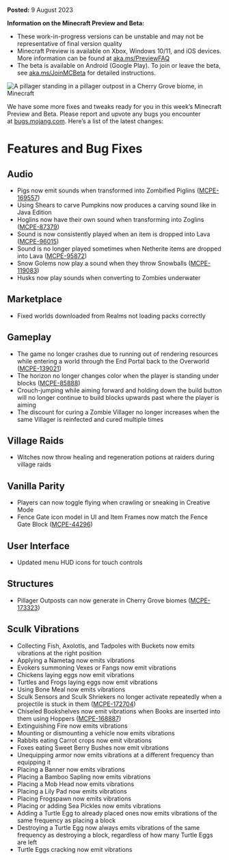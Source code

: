 **Posted:** 9 August 2023

**Information on the Minecraft Preview and Beta:**

-   These work-in-progress versions can be unstable and may not be representative of final version quality
-   Minecraft Preview is available on Xbox, Windows 10/11, and iOS devices. More information can be found at [aka.ms/PreviewFAQ](https://aka.ms/PreviewFAQ)
-   The beta is available on Android (Google Play). To join or leave the beta, see [aka.ms/JoinMCBeta](https://aka.ms/JoinMCBeta) for detailed instructions.

![A pillager standing in a pillager outpost in a Cherry Grove biome, in Minecraft](https://feedback.minecraft.net/hc/article_attachments/18365286259213)

We have some more fixes and tweaks ready for you in this week’s Minecraft Preview and Beta. Please report and upvote any bugs you encounter at [bugs.mojang.com](http://bugs.mojang.com/). Here’s a list of the latest changes:

# **Features and Bug Fixes**

## **Audio**

-   Pigs now emit sounds when transformed into Zombified Piglins ([MCPE-169557](https://bugs.mojang.com/browse/MCPE-169557)) 
-   Using Shears to carve Pumpkins now produces a carving sound like in Java Edition
-   Hoglins now have their own sound when transforming into Zoglins ([MCPE-87379](https://bugs.mojang.com/browse/MCPE-87379)) 
-   Sound is now consistently played when an item is dropped into Lava ([MCPE-96015](https://bugs.mojang.com/browse/MCPE-96015))
-   Sound is no longer played sometimes when Netherite items are dropped into Lava ([MCPE-95872](https://bugs.mojang.com/browse/MCPE-95872)) 
-   Snow Golems now play a sound when they throw Snowballs ([MCPE-119083](https://bugs.mojang.com/browse/MCPE-119083)) 
-   Husks now play sounds when converting to Zombies underwater 

## **Marketplace**

-   Fixed worlds downloaded from Realms not loading packs correctly

## **Gameplay**

-   The game no longer crashes due to running out of rendering resources while entering a world through the End Portal back to the Overworld ([MCPE-139021](https://bugs.mojang.com/browse/MCPE-139021))
-   The horizon no longer changes color when the player is standing under blocks ([MCPE-85888](https://bugs.mojang.com/browse/MCPE-85888)) 
-   Crouch-jumping while aiming forward and holding down the build button will no longer continue to build blocks upwards past where the player is aiming 
-   The discount for curing a Zombie Villager no longer increases when the same Villager is reinfected and cured multiple times

## **Village Raids**

-   Witches now throw healing and regeneration potions at raiders during village raids

## **Vanilla Parity**

-   Players can now toggle flying when crawling or sneaking in Creative Mode 
-   Fence Gate icon model in UI and Item Frames now match the Fence Gate Block ([MCPE-44296](https://bugs.mojang.com/browse/MCPE-44296)) 

## **User Interface**

-   Updated menu HUD icons for touch controls

## **Structures**

-   Pillager Outposts can now generate in Cherry Grove biomes ([MCPE-173323](https://bugs.mojang.com/browse/MCPE-173323))

## **Sculk Vibrations**

-   Collecting Fish, Axolotls, and Tadpoles with Buckets now emits vibrations at the right position 
-   Applying a Nametag now emits vibrations 
-   Evokers summoning Vexes or Fangs now emit vibrations
-   Chickens laying eggs now emit vibrations
-   Turtles and Frogs laying eggs now emit vibrations 
-   Using Bone Meal now emits vibrations
-   Sculk Sensors and Sculk Shriekers no longer activate repeatedly when a projectile is stuck in them ([MCPE-172704](https://bugs.mojang.com/browse/MCPE-172704))
-   Chiseled Bookshelves now emit vibrations when Books are inserted into them using Hoppers ([MCPE-168887](https://bugs.mojang.com/browse/MCPE-168887)) 
-   Extinguishing Fire now emits vibrations 
-   Mounting or dismounting a vehicle now emits vibrations 
-   Rabbits eating Carrot crops now emit vibrations 
-   Foxes eating Sweet Berry Bushes now emit vibrations
-   Unequipping armor now emits vibrations at a different frequency than equipping it
-   Placing a Banner now emits vibrations 
-   Placing a Bamboo Sapling now emits vibrations 
-   Placing a Mob Head now emits vibrations
-   Placing a Lily Pad now emits vibrations 
-   Placing Frogspawn now emits vibrations
-   Placing or adding Sea Pickles now emits vibrations 
-   Adding a Turtle Egg to already placed ones now emits vibrations of the same frequency as placing a block 
-   Destroying a Turtle Egg now always emits vibrations of the same frequency as destroying a block, regardless of how many Turtle Eggs are left
-   Turtle Eggs cracking now emit vibrations

